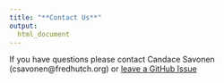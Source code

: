 ```yaml
---
title: "**Contact Us**"
output:
  html_document
---
```


If you have questions please contact Candace Savonen (csavonen@fredhutch.org) or [leave a GitHub Issue]( https://github.com/fhdsl/metricminer/issues)
